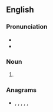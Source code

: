 {{also|Macs}}

==English==

===Pronunciation===
* {{IPA|/mæks/|lang=en}}
* {{homophones|macks|max|lang=en}}

===Noun===
{{head|en|noun plural form}}

# {{plural of|mac|lang=en}}

===Anagrams===
* {{l|en|cams}}, {{l|en|CASM}}, {{l|en|CSMA}}, {{l|en|masc}}, {{l|en|mcas}}, {{l|en|scam}}